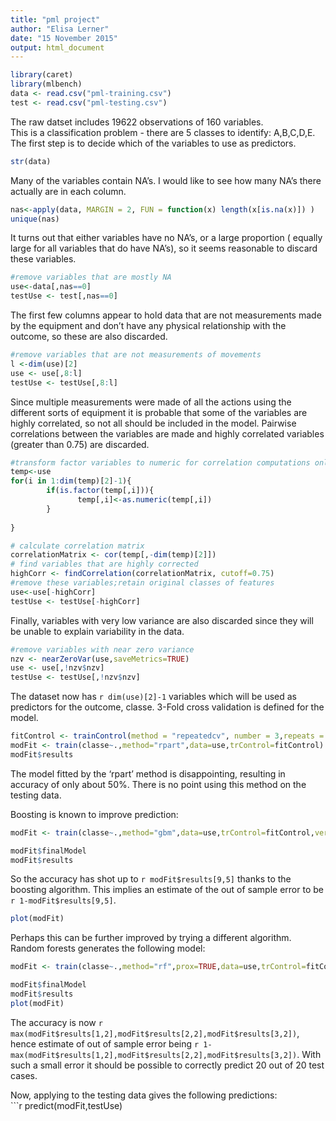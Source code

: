 ```yaml
---
title: "pml project"
author: "Elisa Lerner"
date: "15 November 2015"
output: html_document
---
```



```r
library(caret)
library(mlbench)
data <- read.csv("pml-training.csv")
test <- read.csv("pml-testing.csv")
```

The raw datset includes 19622 observations of 160 variables.  
This is a classification problem - there are  5 classes to identify: A,B,C,D,E.  The first step is to decide which of the variables to use as predictors.  

```r
str(data)
```  

Many of the variables contain NA's. I would like to see how many NA's there actually are in each column.  

```r
nas<-apply(data, MARGIN = 2, FUN = function(x) length(x[is.na(x)]) )
unique(nas)
```  
It turns out that either variables have no NA's, or a large proportion ( equally large for all variables that do have NA's), so it seems reasonable to discard these variables.  
```r
#remove variables that are mostly NA 
use<-data[,nas==0]
testUse <- test[,nas==0]
```  
The first few columns appear to hold data that are not measurements made by the equipment and don't have any physical relationship with the outcome, so these are also discarded.  
```r
#remove variables that are not measurements of movements
l <-dim(use)[2]
use <- use[,8:l]
testUse <- testUse[,8:l]
```  
Since multiple measurements were made of all the actions using the different sorts of equipment it is probable that some of the variables are highly correlated, so not all should be included in the model.  Pairwise correlations between the variables are made and highly correlated variables (greater than 0.75) are discarded.  

```r
#transform factor variables to numeric for correlation computations only
temp<-use
for(i in 1:dim(temp)[2]-1){
        if(is.factor(temp[,i])){
               temp[,i]<-as.numeric(temp[,i])
        }
                
}

# calculate correlation matrix
correlationMatrix <- cor(temp[,-dim(temp)[2]])
# find variables that are highly corrected 
highCorr <- findCorrelation(correlationMatrix, cutoff=0.75)
#remove these variables;retain original classes of features
use<-use[-highCorr]
testUse <- testUse[-highCorr]
```  

Finally, variables with very low variance are also discarded since they will be unable to explain variability in the data.  
```r
#remove variables with near zero variance
nzv <- nearZeroVar(use,saveMetrics=TRUE)
use <- use[,!nzv$nzv]
testUse <- testUse[,!nzv$nzv]
```  
The dataset now has `r dim(use)[2]-1` variables which will be used as predictors for the outcome, classe.
3-Fold cross validation is defined for the model.  
```r
fitControl <- trainControl(method = "repeatedcv", number = 3,repeats = 1, verbose = FALSE,returnResamp = "all")
modFit <- train(classe~.,method="rpart",data=use,trControl=fitControl)
modFit$results
```  

The model fitted by the 'rpart' method is disappointing, resulting in accuracy of only about 50%. There is no point using this method on the testing data.  

Boosting is known to improve prediction:  
```r
modFit <- train(classe~.,method="gbm",data=use,trControl=fitControl,verbose=FALSE)

modFit$finalModel
modFit$results
```    
So the accuracy has shot up to `r modFit$results[9,5]` thanks to the boosting algorithm. This implies an estimate of the out of sample error to be `r 1-modFit$results[9,5]`.  

```r
plot(modFit)
```  

Perhaps this can be further improved by trying a different algorithm.  
Random forests generates the following model:
```r
modFit <- train(classe~.,method="rf",prox=TRUE,data=use,trControl=fitControl,verbose=FALSE)

modFit$finalModel
modFit$results
plot(modFit)
```   

The accuracy is now `r max(modFit$results[1,2],modFit$results[2,2],modFit$results[3,2])`, hence estimate of out of sample error being `r 1-max(modFit$results[1,2],modFit$results[2,2],modFit$results[3,2])`.  With such a small error it should be possible to correctly predict 20 out of 20 test cases.  

Now, applying to the testing data gives the following predictions:  
```r
predict(modFit,testUse)
